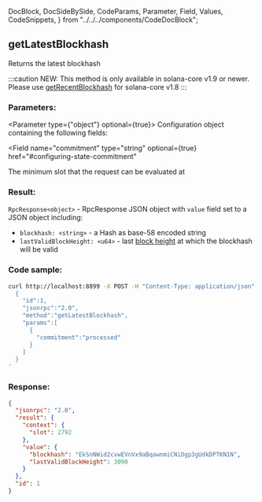   DocBlock,
  DocSideBySide,
  CodeParams,
  Parameter,
  Field,
  Values,
  CodeSnippets,
} from "../../../components/CodeDocBlock";

<DocBlock>

## getLatestBlockhash

Returns the latest blockhash

:::caution
NEW: This method is only available in solana-core v1.9 or newer. Please use
[getRecentBlockhash](#getrecentblockhash) for solana-core v1.8
:::

<DocSideBySide>
<CodeParams>

### Parameters:

<Parameter type={"object"} optional={true}> 
Configuration object containing the following fields:

<Field
  name="commitment"
  type="string"
  optional={true}
  href="#configuring-state-commitment"
></Field>

<Field name="minContextSlot" type="number" optional={true}>
  The minimum slot that the request can be evaluated at
</Field>

</Parameter>

### Result:

`RpcResponse<object>` - RpcResponse JSON object with `value` field set to a JSON object including:

- `blockhash: <string>` - a Hash as base-58 encoded string
- `lastValidBlockHeight: <u64>` - last [block height](../../terminology.md#block-height) at which the blockhash will be valid

</CodeParams>

<CodeSnippets>

### Code sample:

```bash
curl http://localhost:8899 -X POST -H "Content-Type: application/json" -d '
  {
    "id":1,
    "jsonrpc":"2.0",
    "method":"getLatestBlockhash",
    "params":[
      {
        "commitment":"processed"
      }
    ]
  }
'
```

### Response:

```json
{
  "jsonrpc": "2.0",
  "result": {
    "context": {
      "slot": 2792
    },
    "value": {
      "blockhash": "EkSnNWid2cvwEVnVx9aBqawnmiCNiDgp3gUdkDPTKN1N",
      "lastValidBlockHeight": 3090
    }
  },
  "id": 1
}
```

</CodeSnippets>
</DocSideBySide>
</DocBlock>
